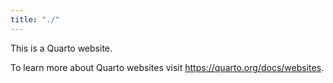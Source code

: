 ```yaml
---
title: "./"
---
```


This is a Quarto website.

To learn more about Quarto websites visit <https://quarto.org/docs/websites>.
